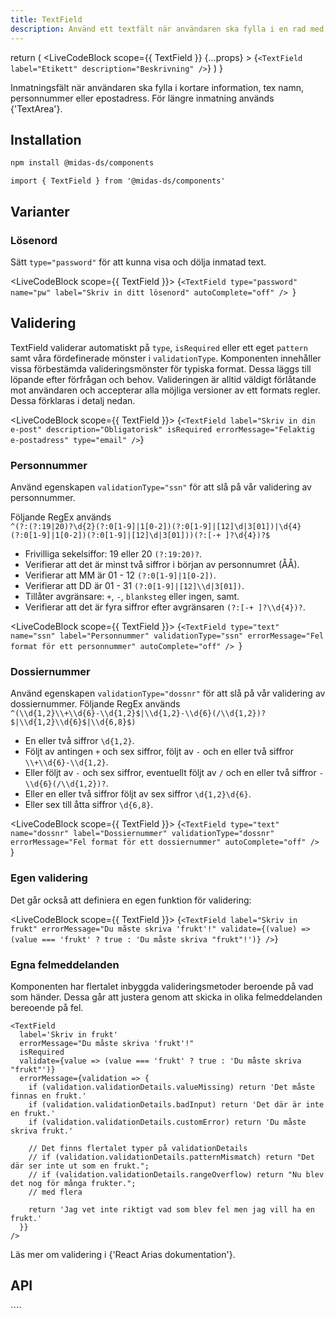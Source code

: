 ```yaml
---
title: TextField
description: Använd ett textfält när användaren ska fylla i en rad med text.
---
```



  return (
    <LiveCodeBlock
      scope={{ TextField }}
      {...props}
    >
      {`<TextField
        label="Etikett"
        description="Beskrivning"
    />`}
    </LiveCodeBlock>
  )
}

<ComponentHeader
  name='Textfield'
  friendlyName='Inmatningsfält, textfält, nummerfält, lösenordsfält'
  overrideHeadlessLink='https://react-spectrum.adobe.com/react-aria/TextField.html'
/>

Inmatningsfält när användaren ska fylla i kortare information, tex namn, personnummer eller epostadress. För längre inmatning används <Link href='/components/textarea'>{'TextArea'}</Link>.

<Example hideCode />

## Installation

```bash npm2yarn
npm install @midas-ds/components
```

```tsx
import { TextField } from '@midas-ds/components'
```

<Example hideExample />

## Varianter

### Lösenord

Sätt `type="password"` för att kunna visa och dölja inmatad text.

<LiveCodeBlock scope={{ TextField }}>
  {`<TextField
    type="password"
    name="pw"
    label="Skriv in ditt lösenord"
    autoComplete="off"
/>
`}
</LiveCodeBlock>

## Validering

TextField validerar automatiskt på `type`, `isRequired` eller ett eget `pattern` samt våra fördefinerade mönster i `validationType`. Komponenten innehåller vissa förbestämda valideringsmönster för typiska format. Dessa läggs till löpande efter förfrågan och behov. Valideringen är alltid väldigt förlåtande mot användaren och accepterar alla möjliga versioner av ett formats regler. Dessa förklaras i detalj nedan.

<LiveCodeBlock scope={{ TextField }}>
  {`<TextField
    label="Skriv in din e-post"
    description="Obligatorisk"
    isRequired
    errorMessage="Felaktig e-postadress"
    type="email"
/>`}
</LiveCodeBlock>

### Personnummer

Använd egenskapen `validationType="ssn"` för att slå på vår validering av personnummer.

Följande RegEx används <br /> `^(?:(?:19|20)?\d{2}(?:0[1-9]|1[0-2])(?:0[1-9]|[12]\d|3[01])|\d{4}(?:0[1-9]|1[0-2])(?:0[1-9]|[12]\d|3[01]))(?:[-+ ]?\d{4})?$`

- Frivilliga sekelsiffor: 19 eller 20 `(?:19:20)?`.
- Verifierar att det är minst två siffror i början av personnumret (ÅÅ).
- Verifierar att MM är 01 - 12 `(?:0[1-9]|1[0-2])`.
- Verifierar att DD är 01 - 31 `(?:0[1-9]|[12]\\d|3[01])`.
- Tillåter avgränsare: `+`, `-`, `blanksteg` eller ingen, samt.
- Verifierar att det är fyra siffror efter avgränsaren `(?:[-+ ]?\\d{4})?`.

<LiveCodeBlock scope={{ TextField }}>
  {`<TextField
    type="text"
    name="ssn"
    label="Personnummer"
    validationType="ssn"
    errorMessage="Fel format för ett personnummer"
    autoComplete="off"
/>
`}
</LiveCodeBlock>

### Dossiernummer

Använd egenskapen `validationType="dossnr"` för att slå på vår validering av dossiernummer.
Följande RegEx används <br /> `^(\\d{1,2}\\+\\d{6}-\\d{1,2}$|\\d{1,2}-\\d{6}(/\\d{1,2})?$|\\d{1,2}\\d{6}$|\\d{6,8}$)`

- En eller två siffror `\d{1,2}`.
- Följt av antingen `+` och sex siffror, följt av `-` och en eller två siffror `\\+\\d{6}-\\d{1,2}`.
- Eller följt av `-` och sex siffror, eventuellt följt av `/` och en eller två siffror `-\\d{6}(/\\d{1,2})?`.
- Eller en eller två siffror följt av sex siffror `\d{1,2}\d{6}`.
- Eller sex till åtta siffror `\d{6,8}`.

<LiveCodeBlock scope={{ TextField }}>
  {`<TextField
    type="text"
    name="dossnr"
    label="Dossiernummer"
    validationType="dossnr"
    errorMessage="Fel format för ett dossiernummer"
    autoComplete="off"
/>
`}
</LiveCodeBlock>

### Egen validering

Det går också att definiera en egen funktion för validering:

<LiveCodeBlock scope={{ TextField }}>
  {`<TextField
    label="Skriv in frukt"
    errorMessage="Du måste skriva 'frukt'!"
    validate={(value) => (value === 'frukt' ? true : 'Du måste skriva "frukt"!')}
/>`}
</LiveCodeBlock>

### Egna felmeddelanden

Komponenten har flertalet inbyggda valideringsmetoder beroende på vad som händer. Dessa går att justera genom att skicka in olika felmeddelanden bereoende på fel.

```tsx
<TextField
  label='Skriv in frukt'
  errorMessage="Du måste skriva 'frukt'!"
  isRequired
  validate={value => (value === 'frukt' ? true : 'Du måste skriva "frukt"')}
  errorMessage={validation => {
    if (validation.validationDetails.valueMissing) return 'Det måste finnas en frukt.'
    if (validation.validationDetails.badInput) return 'Det där är inte en frukt.'
    if (validation.validationDetails.customError) return 'Du måste skriva frukt.'

    // Det finns flertalet typer på validationDetails
    // if (validation.validationDetails.patternMismatch) return "Det där ser inte ut som en frukt.";
    // if (validation.validationDetails.rangeOverflow) return "Nu blev det nog för många frukter.";
    // med flera

    return 'Jag vet inte riktigt vad som blev fel men jag vill ha en frukt.'
  }}
/>
```

Läs mer om validering i <Link href='https://react-spectrum.adobe.com/react-aria/forms.html#validation'>{'React Arias dokumentation'}</Link>.

## API

<PropTable name='TextField' />
````
